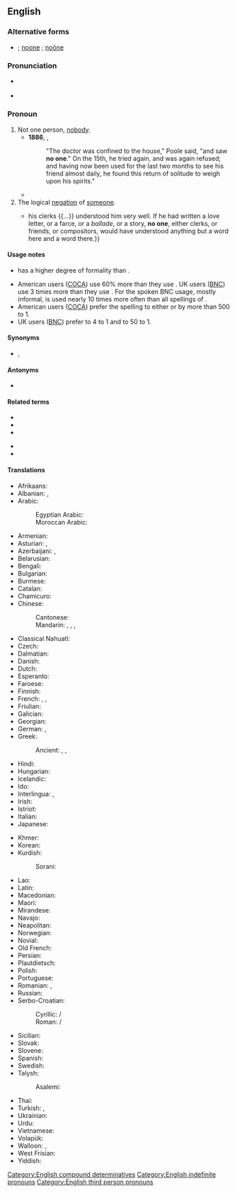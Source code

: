 {{also|noone|Noone|noöne|no-one}}
==English==

===Alternative forms===
* {{l|en|no-one}}; [[noone]] {{qualifier|proscribed}}; [[noöne]] {{qualifier|dated}}

===Pronunciation===
* {{a|US}} {{IPA|/ˈnoʊwʌn/|lang=en}}
* {{audio|En-uk-no one.ogg|Audio (UK)|lang=en}}

===Pronoun===
{{en-pron}}

# Not one person, [[nobody]].
#* '''1886''', {{w|Robert Louis Stevenson}}, {{w|Strange Case Of Dr Jekyll And Mr Hyde}}
#*: "The doctor was confined to the house," Poole said, "and saw '''no one'''." On the 15th, he tried again, and was again refused; and having now been used for the last two months to see his friend almost daily, he found this return of solitude to weigh upon his spirits."
#* {{quote-book|year=1963|author={{w|Margery Allingham}}|title={{w|The China Governess}}
|chapter=20|url=http://openlibrary.org/works/OL2004261W
|passage=The story struck the depressingly familiar note with which true stories ring in the tried ears of experienced policemen. '''No one''' queried it. It was in the classic pattern of human weakness, mean and embarrassing and sad.}}
# The logical [[negation]] of [[someone]].
#* {{RQ:WBsnt IvryGt|chapter=Prologue|passage=Thus, when he drew up instructions in lawyer language {{...}} his clerks {{...}} understood him very well. If he had written a love letter, or a farce, or a ''ballade'', or a story, '''no one''', either clerks, or friends, or compositors, would have understood anything but a word here and a word there.}}

====Usage notes====
* {{m|en||No one}} has a higher degree of formality than {{m|en|nobody}}.
* American users ([[COCA]]) use {{m|en||no one}} 60% more than they use {{m|en||nobody}}. UK users ([[BNC]]) use {{m|en||nobody}} 3 times more than they use {{m|en||no one}}. For the spoken BNC usage, mostly informal, {{m|en||nobody}} is used nearly 10 times more often than all spellings of {{m|en||no one}}.
* American users ([[COCA]]) prefer the spelling {{m|en||no one}} to either {{m|en|noone}} or {{m|en|no-one}} by more than 500 to 1.
* UK users ([[BNC]]) prefer {{m|en||no one}} to {{m|en||no-one}} 4 to 1 and {{m|en||no one}} to {{m|en||noone}} 50 to 1.

====Synonyms====
* {{l|en|nobody}}, {{l|en|none}}

====Antonyms====
* {{l|en|everyone}}

====Related terms====
{{rel-top|terms related to ''no one''}}
* {{l|en|anyone}}
* {{l|en|everyone}}
* {{l|en|someone}}
{{rel-mid}}
* {{l|en|nowhere}}
* {{l|en|nothing}}
{{rel-bottom}}

====Translations====
{{trans-top|not even a single person}}
* Afrikaans: {{t|af|niemand}}
* Albanian: {{t+|sq|askush}}, {{t+|sq|kurrkush}}
* Arabic: {{t|ar|لَا أَحَد}}
*: Egyptian Arabic: {{t|arz|ماحدش|tr=maḥaddiš|sc=Arab}}
*: Moroccan Arabic: {{t|ary|حتّا واحد|m|tr=ḥətta wæḥəd}}
* Armenian: {{t|hy|ոչ ոք}}
* Asturian: {{t|ast|naide}}, {{t|ast|ñaide}}
* Azerbaijani: {{t+|az|heç kim}}, {{t|az|heç kəs}}
* Belarusian: {{t|be|ніхто|tr=nixtó|sc=Cyrl}}
* Bengali: {{t|bn|কেউ না|tr=keu na|sc=Beng}}
* Bulgarian: {{t|bg|никой|tr=níkoj|sc=Cyrl}}
* Burmese: {{t-needed|my}}
* Catalan: {{t|ca|ningú}}
* Chamicuro: {{t|ccc|meyana'shanaye}}
* Chinese:
*: Cantonese: {{t|yue|冇人|tr=mou5 jan4|sc=Hani}}
*: Mandarin: {{t|cmn|沒有人|sc=Hani}}, {{t|cmn|没有人|tr=méiyǒu rén|sc=Hani}}, {{t+|cmn|沒人|sc=Hani}}, {{t+|cmn|没人|tr=méirén|sc=Hani}}
* Classical Nahuatl: {{t|nci|ayāc}}
* Czech: {{t+|cs|nikdo}}
* Dalmatian: {{t|dlm|nenčoin}}
* Danish: {{t+|da|ingen}}
* Dutch: {{t+|nl|niemand}}
* Esperanto: {{t+|eo|neniu}}
* Faroese: {{t|fo|eingin}}
* Finnish: {{t|fi|ei kukaan}}
* French: {{t+|fr|personne}}, {{t+|fr|nul}}, {{t+|fr|qui que ce soit}}
* Friulian: {{t|fur|nissun}}
* Galician: {{t|gl|ninguén}}
* Georgian: {{t|ka|არავინ}}
* German: {{t+|de|niemand}}, {{t+|de|keiner|m}}
* Greek: {{t+|el|κανένας}}
*: Ancient: {{t|grc|οὐδείς}}, {{t|grc|οὖτις}}, {{t|grc|μήτις}}
* Hindi: {{t|hi|कोई नहीं|tr=ko'ī nahī̃|sc=Deva}}
* Hungarian: {{t+|hu|senki}}
* Icelandic: {{t+|is|enginn}}
* Ido: {{t+|io|nulu}}
* Interlingua: {{t|ia|necuno}}, {{t|ia|nemo}}
* Irish: {{t|ga|aon duine}} {{qualifier|with negated verb}}
* Istriot: {{t|ist|ningun}}
* Italian: {{t+|it|nessuno}}
* Japanese: {{t|ja|[[誰も]]...[[ない]]|tr=だれも...ない, dare-mo...nai|sc=Jpan}}
{{trans-mid}}
* Khmer: {{t|km|គ្មាន​នរណា​ម្នាក់|tr=kmien nɔɔnaa mneak}}
* Korean: {{t|ko|아무도|tr=amudo...anida|alt=아무도...아니다}}
* Kurdish:
*: Sorani: {{t+|ku|که‌س|tr=kes|sc=ku-Arab}}
* Lao: {{t-needed|lo}}
* Latin: {{t+|la|nemo}}
* Macedonian: {{t|mk|никој|tr=níkoj|sc=Cyrl}}
* Maori: {{t|mi|pākorehā}}
* Mirandese: {{t|mwl|naide}}
* Navajo: {{t|nv|doo nagháí da}}
* Neapolitan: {{t|nap|nisciuno}}
* Norwegian: {{t+|no|ingen}}
* Novial: {{t|nov|nule}}
* Old French: {{t|fro|nul}}
* Persian: {{t|fa|هیچ‌کس|tr=hič-kas|sc=fa-Arab}}
* Plautdietsch: {{t|pdt|kjeena}}
* Polish: {{t+|pl|nikt}}
* Portuguese: {{t+|pt|ninguém}}
* Romanian: {{t+|ro|nimeni}}, {{t|ro|niciun|m|n}}
* Russian: {{t+|ru|никто́}}
* Serbo-Croatian:
*: Cyrillic: {{t|sh|нико|sc=Cyrl}} / {{t|sh|нитко|sc=Cyrl}}
*: Roman: {{t|sh|niko}} / {{t|sh|nitko}}
* Sicilian: {{t+|scn|nuddu}}
* Slovak: {{t|sk|nikto}}
* Slovene: {{t+|sl|nihčè}}
* Spanish: {{t+|es|nadie}}
* Swedish: {{t+|sv|ingen}}
* Talysh:
*: Asalemi: {{t|tly|هیش کسی|tr=hiš kasi|sc=fa-Arab}}
* Thai: {{t|th|ไม่มีใคร|tr=mâi mee krai}}
* Turkish: {{t+|tr|kimse}}, {{t+|tr|hiç kimse}}
* Ukrainian: {{t|uk|ніхто|tr=nixtó|sc=Cyrl}}
* Urdu: {{t|ur|کوئی نہیں|tr=ko'ī nahī̃|sc=ur-Arab}}
* Vietnamese: {{t|vi|không ai}}
* Volapük: {{t+|vo|nek}}
* Walloon: {{t+|wa|nouk|m}}, {{t+|wa|nolu|c}}
* West Frisian: {{t|fy|nimmen}}
* Yiddish: {{t|yi|קיינער}}
{{trans-bottom}}

[[Category:English compound determinatives]]
[[Category:English indefinite pronouns]]
[[Category:English third person pronouns]]